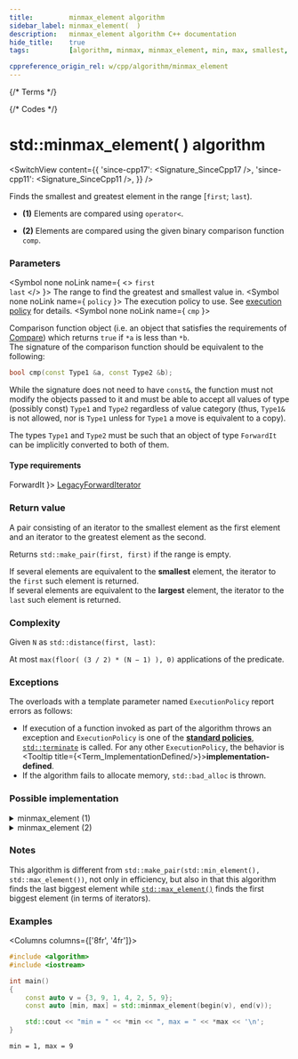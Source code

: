 ```yaml
---
title:         minmax_element algorithm
sidebar_label: minmax_element(  )
description:   minmax_element algorithm C++ documentation
hide_title:    true
tags:          [algorithm, minmax, minmax_element, min, max, smallest, greatest, largest, biggest]

cppreference_origin_rel: w/cpp/algorithm/minmax_element
---
```



{/* Terms */}


{/* Codes */}


# std::minmax_element( ) algorithm

<SwitchView content={{
  'since-cpp17': <Signature_SinceCpp17 />,
  'since-cpp11': <Signature_SinceCpp11 />,
}} />

Finds the smallest and greatest element in the range [`first`; `last`).

- **(1)** Elements are compared using `operator<`.

- **(2)** Elements are compared using the given binary comparison function `comp`.

### Parameters

<SymbolTable>

  <Symbol none noLink name={ <> <code>first</code> <br/> <code>last</code> </> }>
    The range to find the greatest and smallest value in.
  </Symbol>
  <Symbol none noLink name={ <code>policy</code> }>
    The execution policy to use. See <a href="#">execution policy</a> for details.
  </Symbol>
  <Symbol none noLink name={ <code>cmp</code> }>


Comparison function object (i.e. an object that satisfies the requirements of [Compare](/docs/named_req/Compare)) which returns `true` if `*a` is less than `*b`.  
The signature of the comparison function should be equivalent to the following:
```cpp
bool cmp(const Type1 &a, const Type2 &b);
```
While the signature does not need to have `const&`, the function must not modify the objects passed to it and must be able to accept all values of type (possibly const) `Type1` and `Type2` regardless of value category (thus, `Type1&` is not allowed, <Since v='cpp11'>nor is <code>Type1</code> unless for <code>Type1</code> a move is equivalent to a copy</Since>).

The types `Type1` and `Type2` must be such that an object of type `ForwardIt` can be implicitly converted to both of them.


  </Symbol>

</SymbolTable>

#### Type requirements

<SymbolTable>
  <Symbol none noLink name={ <code>ForwardIt</code> }>
    <a href="/docs/named_req/LegacyForwardIterator">LegacyForwardIterator</a>
  </Symbol>
</SymbolTable>

### Return value

A pair consisting of an iterator to the smallest element as the first element and an iterator to the greatest element as the second.

Returns `std::make_pair(first, first)` if the range is empty.

If several elements are equivalent to the **smallest** element, the iterator to the `first` such element is returned.  
If several elements are equivalent to the **largest** element, the iterator to the `last` such element is returned.

### Complexity

Given `N` as `std::distance(first, last)`:

At most `max(floor( (3 / 2) * (N − 1) ), 0)` applications of the predicate.


### Exceptions

The overloads with a template parameter named `ExecutionPolicy` report errors as follows:
- If execution of a function invoked as part of the algorithm throws an exception and `ExecutionPolicy` is one of the [**standard policies**](#), [`std::terminate`](#) is called.
	For any other `ExecutionPolicy`, the behavior is <Tooltip title={<Term_ImplementationDefined/>}>**implementation-defined**</Tooltip>.
- If the algorithm fails to allocate memory, `std::bad_alloc` is thrown.

### Possible implementation

<details>
<summary>minmax_element (1)</summary>

```cpp
template<class ForwardIt>
std::pair<ForwardIt, ForwardIt>
    minmax_element(ForwardIt first, ForwardIt last)
{
    using value_type = typename std::iterator_traits<ForwardIt>::value_type;
    return std::minmax_element(first, last, std::less<value_type>());
}
```

</details>

<details>
<summary>minmax_element (2)</summary>

```cpp
template<class ForwardIt, class Compare>
std::pair<ForwardIt, ForwardIt>
    minmax_element(ForwardIt first, ForwardIt last, Compare comp)
{
    auto min = first, max = first;

    if (first == last || ++first == last)
        return {min, max};

    if (comp(*first, *min))
        min = first;
    else
        max = first;

    while (++first != last)
    {
        auto i = first;
        if (++first == last)
        {
            if (comp(*i, *min))
                min = i;
            else if (!(comp(*i, *max)))
                max = i;
            break;
        }
        else
        {
            if (comp(*first, *i))
            {
                if (comp(*first, *min))
                    min = first;
                if (!(comp(*i, *max)))
                    max = i;
            }
            else
            {
                if (comp(*i, *min))
                    min = i;
                if (!(comp(*first, *max)))
                    max = first;
            }
        }
    }
    return {min, max};
}
```

</details>

### Notes

This algorithm is different from `std::make_pair(std::min_element(), std::max_element())`, not only in efficiency,
but also in that this algorithm finds the last biggest element while
[`std::max_element()`](/docs/std/algo/ordinary/max_element) finds the first biggest element (in terms of iterators).

### Examples

<Columns columns={['8fr', '4fr']}>
<div>

```cpp title='Main.cpp' showLineNumbers
#include <algorithm>
#include <iostream>

int main()
{
    const auto v = {3, 9, 1, 4, 2, 5, 9};
    const auto [min, max] = std::minmax_element(begin(v), end(v));

    std::cout << "min = " << *min << ", max = " << *max << '\n';
}
```

</div>
<div>

```plaintext title="Possible output"
min = 1, max = 9
```

</div>
</Columns>
